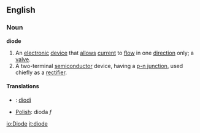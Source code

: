 ==English==

===Noun===
{{wikipedia}}
'''diode'''

#An [[electronic]] [[device]] that [[allow]]s [[current]] to [[flow]] in one [[direction]] only; a [[valve]].
#A two-terminal [[semiconductor]] device, having a [[p-n junction]], used chiefly as a [[rectifier]].

====Translations====
*{{fi}}: [[diodi]]
*[[Polish]]: dioda ''f''

[[io:Diode]]
[[it:diode]]